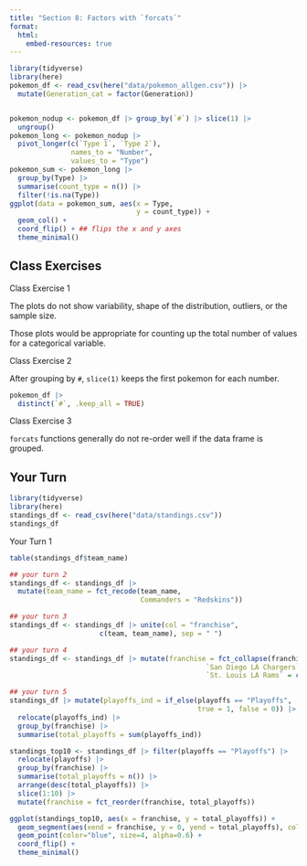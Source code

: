 ```yaml
---
title: "Section 8: Factors with `forcats`"
format: 
  html:
    embed-resources: true
---
```


```r
library(tidyverse)
library(here)
pokemon_df <- read_csv(here("data/pokemon_allgen.csv")) |>
  mutate(Generation_cat = factor(Generation))


pokemon_nodup <- pokemon_df |> group_by(`#`) |> slice(1) |>
  ungroup()
pokemon_long <- pokemon_nodup |>
  pivot_longer(c(`Type 1`, `Type 2`),
               names_to = "Number",
               values_to = "Type")
pokemon_sum <- pokemon_long |>
  group_by(Type) |>
  summarise(count_type = n()) |>
  filter(!is.na(Type))
ggplot(data = pokemon_sum, aes(x = Type,
                               y = count_type)) +
  geom_col() +
  coord_flip() + ## flips the x and y axes
  theme_minimal()
```

## Class Exercises

Class Exercise 1

The plots do not show variability, shape of the distribution, outliers, or the sample size.

Those plots would be appropriate for counting up the total number of values for a categorical variable.

Class Exercise 2

After grouping by `#`, `slice(1)` keeps the first pokemon for each number.

```r
pokemon_df |>
  distinct(`#`, .keep_all = TRUE)
```

Class Exercise 3

`forcats` functions generally do not re-order well if the data frame is grouped.

## Your Turn

```r
library(tidyverse)
library(here)
standings_df <- read_csv(here("data/standings.csv"))
standings_df
```

Your Turn 1

```r
table(standings_df$team_name)

## your turn 2
standings_df <- standings_df |>
  mutate(team_name = fct_recode(team_name,
                                Commanders = "Redskins"))

## your turn 3
standings_df <- standings_df |> unite(col = "franchise",
                      c(team, team_name), sep = " ")

## your turn 4
standings_df <- standings_df |> mutate(franchise = fct_collapse(franchise,
                                                `San Diego LA Chargers` = c("San Diego Chargers", "Los Angeles Chargers"),
                                                `St. Louis LA Rams` = c("St. Louis Rams", "Los Angeles Rams"))) 

## your turn 5
standings_df |> mutate(playoffs_ind = if_else(playoffs == "Playoffs",
                                              true = 1, false = 0)) |>
  relocate(playoffs_ind) |>
  group_by(franchise) |>
  summarise(total_playoffs = sum(playoffs_ind))

standings_top10 <- standings_df |> filter(playoffs == "Playoffs") |>
  relocate(playoffs) |>
  group_by(franchise) |>
  summarise(total_playoffs = n()) |>
  arrange(desc(total_playoffs)) |>
  slice(1:10) |>
  mutate(franchise = fct_reorder(franchise, total_playoffs))

ggplot(standings_top10, aes(x = franchise, y = total_playoffs)) +
  geom_segment(aes(xend = franchise, y = 0, yend = total_playoffs), color="skyblue") +
  geom_point(color="blue", size=4, alpha=0.6) +
  coord_flip() +
  theme_minimal()
```
